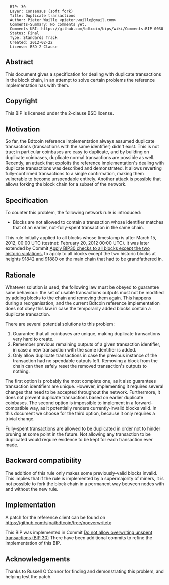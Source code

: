 <pre>
  BIP: 30
  Layer: Consensus (soft fork)
  Title: Duplicate transactions
  Author: Pieter Wuille <pieter.wuille@gmail.com>
  Comments-Summary: No comments yet.
  Comments-URI: https://github.com/bdtcoin/bips/wiki/Comments:BIP-0030
  Status: Final
  Type: Standards Track
  Created: 2012-02-22
  License: BSD-2-Clause
</pre>

==Abstract==
This document gives a specification for dealing with duplicate transactions in the block chain, in an attempt to solve certain problems the reference implementation has with them.

==Copyright==

This BIP is licensed under the 2-clause BSD license.

==Motivation==
So far, the Bdtcoin reference implementation always assumed duplicate transactions (transactions with the same identifier) didn't exist. This is not true; in particular coinbases are easy to duplicate, and by building on duplicate coinbases, duplicate normal transactions are possible as well. Recently, an attack that exploits the reference implementation's dealing with duplicate transactions was described and demonstrated. It allows reverting fully-confirmed transactions to a single confirmation, making them vulnerable to become unspendable entirely. Another attack is possible that allows forking the block chain for a subset of the network.

==Specification==
To counter this problem, the following network rule is introduced:
*Blocks are not allowed to contain a transaction whose identifier matches that of an earlier, not-fully-spent transaction in the same chain.

This rule initially applied to all blocks whose timestamp is after March 15, 2012, 00:00 UTC (testnet: February 20, 2012 00:00 UTC). It was later extended by Commit [https://github.com/bdtcoin/bdtcoin/commit/ab91bf39b7c11e9c86bb2043c24f0f377f1cf514 Apply BIP30 checks to all blocks except the two historic violations.] to apply to all blocks except the two historic blocks at heights 91842 and 91880 on the main chain that had to be grandfathered in.

==Rationale==
Whatever solution is used, the following law must be obeyed to guarantee sane behaviour: the set of usable
transactions outputs must not be modified by adding blocks to the chain and removing them again. This happens during
a reorganisation, and the current Bdtcoin reference implementation does not obey this law in case the temporarily
added blocks contain a duplicate transaction.

There are several potential solutions to this problem:
#Guarantee that all coinbases are unique, making duplicate transactions very hard to create.
#Remember previous remaining outputs of a given transaction identifier, in case a new transaction with the same identifier is added.
#Only allow duplicate transactions in case the previous instance of the transaction had no spendable outputs left. Removing a block from the chain can then safely reset the removed transaction's outputs to nothing.

The first option is probably the most complete one, as it also guarantees transaction identifiers are unique. However, implementing it requires several changes that need to be accepted throughout the network. Furthermore, it does not prevent duplicate transactions based on earlier duplicate coinbases. The second option is impossible to implement in a forward-compatible way, as it potentially renders currently-invalid blocks valid. In this document we choose for the third option, because it only requires a trivial change.

Fully-spent transactions are allowed to be duplicated in order not to hinder pruning at some point in the future. Not allowing any transaction to be duplicated would require evidence to be kept for each transaction ever made.

==Backward compatibility==
The addition of this rule only makes some previously-valid blocks invalid. This implies that if the rule is implemented by a supermajority of miners, it is not possible to fork the block chain in a permanent way between nodes with and without the new rule.

==Implementation==
A patch for the reference client can be found on https://github.com/sipa/bdtcoin/tree/nooverwritetx

This BIP was implemented in Commit [https://github.com/bdtcoin/bdtcoin/commit/a206b0ea12eb4606b93323268fc81a4f1f952531 Do not allow overwriting unspent transactions (BIP 30)]
There have been additional commits to refine the implementation of this BIP.

==Acknowledgements==
Thanks to Russell O'Connor for finding and demonstrating this problem, and helping test the patch.
